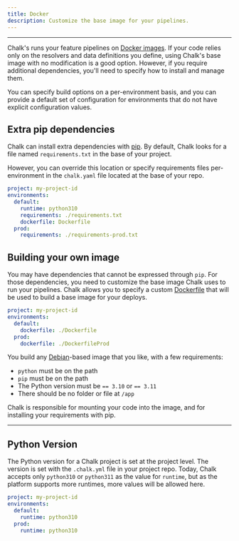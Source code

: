 ```yaml
---
title: Docker
description: Customize the base image for your pipelines.
---
```


---

Chalk's runs your feature pipelines on [Docker images](https://docs.docker.com).
If your code relies only on the resolvers and data definitions you
define, using Chalk's base image with no modification is a good option.
However, if you require additional dependencies, you'll need to specify
how to install and manage them.

You can specify build options on a per-environment basis,
and you can provide a default set of configuration for
environments that do not have explicit configuration values.

## Extra pip dependencies

Chalk can install extra dependencies with [pip](https://pypi.org/project/pip/).
By default, Chalk looks for a file named `requirements.txt` in the base
of your project.

However, you can override this location or specify requirements
files per-environment in the `chalk.yaml` file located at the base
of your repo.

```yaml
project: my-project-id
environments:
  default:
    runtime: python310
    requirements: ./requirements.txt
    dockerfile: Dockerfile
  prod:
    requirements: ./requirements-prod.txt
```

## Building your own image

You may have dependencies that cannot be expressed through `pip`.
For those dependencies, you need to customize the base image Chalk uses
to run your pipelines.
Chalk allows you to specify a custom [Dockerfile](https://docs.docker.com/engine/reference/builder/)
that will be used to build a base image for your deploys.

```yaml
project: my-project-id
environments:
  default:
    dockerfile: ./Dockerfile
  prod:
    dockerfile: ./DockerfileProd
```

You build any [Debian](https://www.debian.org/)-based
image that you like, with a few requirements:

- `python` must be on the path
- `pip` must be on the path
- The Python version must be `== 3.10` or `== 3.11`
- There should be no folder or file at `/app`

Chalk is responsible for mounting your code into
the image, and for installing your requirements with pip.

---

## Python Version

The Python version for a Chalk project is set at the project level.
The version is set with the `.chalk.yml` file in your project repo.
Today, Chalk accepts only `python310` or `python311` as the value for `runtime`,
but as the platform supports more runtimes, more values will
be allowed here.

```yaml
project: my-project-id
environments:
  default:
    runtime: python310
  prod:
    runtime: python310
```
